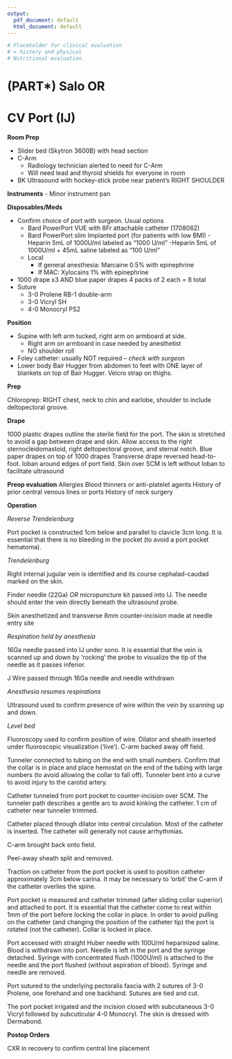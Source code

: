 ```yaml
---
output:
  pdf_document: default
  html_document: default
---
```

```r
# Placeholder for clinical evaluation
# = history and physical
# Nutritional evaluation
```

# (PART\*) Salo OR {-}

# CV Port (IJ)  {#cv_port_salo}

**Room Prep**

- Slider bed (Skytron 3600B) with head section
- C-Arm
  - Radiology technician alerted to need for C-Arm
  - Will need lead and thyroid shields for everyone in room
- BK Ultrasound with hockey-stick probe near patient’s RIGHT SHOULDER

**Instruments**
- Minor instrument pan

**Disposables/Meds**

- Confirm choice of port with surgeon. Usual options
  - Bard PowerPort VUE with 8Fr attachable catheter (1708062)
  - Bard PowerPort slim Implanted port (for patients with low BMI)
  -Heparin 5mL of 1000U/ml labeled as “1000 U/ml”
  -Heparin 5mL of 1000U/ml + 45mL  saline labeled as “100 U/ml”
  - Local
    - If general anesthesia: Marcaine 0.5% with epinephrine
    - If MAC: Xylocains 1% with epinephrine
- 1000 drape x3 AND blue paper drapes 4 packs of 2 each = 8 total
- Suture
  - 3-0 Prolene RB-1 double-arm
  - 3-0 Vicryl SH
  - 4-0 Monocryl PS2


**Position**

- Supine with left arm tucked, right arm on armboard at side.
  - Right arm on armboard in case needed by anesthetist
  - NO shoulder roll
- Foley catheter: usually NOT required – *check with surgeon*
- Lower body Bair Hugger from abdomen to feet with  ONE layer of blankets on top of Bair Hugger. Velcro strap on thighs. 

**Prep**

Chloroprep: RIGHT chest, neck to chin and earlobe, shoulder to include deltopectoral groove.

**Drape**

1000 plastic drapes outline the sterile field for the port. The skin is stretched to avoid a gap between drape and skin. Allow access to the right sternocleidomastoid, right deltopectoral groove, and sternal notch.
Blue paper drapes on top of 1000 drapes
Transverse drape reversed head-to-foot.
Ioban around edges of port field.   Skin over SCM is left without Ioban to facilitate ultrasound


**Preop evaluation**
Allergies
Blood thinners or anti-platelet agents
History of prior central venous lines or ports
History of neck surgery

**Operation**

*Reverse Trendelenburg*

Port pocket is constructed 1cm below and parallel to clavicle 3cm long. It is essential that there is no bleeding in the pocket (to avoid a port pocket hematoma).

*Trendelenburg*

Right internal jugular vein is identified and its course cephalad-caudad marked on the skin.

Finder needle (22Ga) *OR* micropuncture kit passed into IJ. The needle should enter the vein directly beneath the ultrasound probe.

Skin anesthetized and transverse 8mm counter-incision made at needle entry site

*Respiration held by anesthesia*

16Ga needle passed into IJ under sono. It is essential that the vein is scanned up and down by ‘rocking’ the probe to visualize the tip of the needle as it passes inferior.

J Wire passed through 16Ga needle and needle withdrawn

*Anesthesia resumes respirations*

Ultrasound used to confirm presence of wire within the vein by scanning up and down.

*Level bed*

Fluoroscopy used to confirm position of wire.  Dilator and sheath inserted under fluoroscopic visualization (‘live’). C-arm backed away off field.

Tunneler connected to tubing on the end with small numbers. Confirm that the collar is in place and place hemostat on the end of the tubing with large numbers (to avoid allowing the collar to fall off). Tunneler bent into a curve to avoid injury to the carotid artery.

Catheter tunneled from port pocket to counter-incision over SCM. The tunneler path describes a gentle arc to avoid kinking the catheter. 1 cm of catheter near tunneler trimmed.

Catheter placed through dilator into central circulation.  Most of the catheter is inserted.  The catheter will generally not cause arrhythmias.

C-arm brought back onto field.

Peel-away sheath split and removed.

Traction on catheter from the port pocket is used to position catheter approximately 3cm below carina.  It may be necessary to ‘orbit’ the C-arm if the catheter overlies the spine.

Port pocket is measured and catheter trimmed (after sliding collar superior) and attached to port. It is essential that the catheter come to rest within 1mm of the port before locking the collar in place. In order to avoid pulling on the catheter (and changing the position of the catheter tip) the port is rotated (not the catheter). Collar is locked in place.

Port accessed with straight Huber needle with 100U/ml heparinized saline. Blood is withdrawn into port. Needle is left in the port and the syringe detached. Syringe with concentrated flush (1000U/ml) is attached to the needle and the port flushed (without aspiration of blood). Syringe and needle are removed.

Port sutured to the underlying pectoralis fascia with 2 sutures of 3-0 Prolene, one forehand and one backhand. Sutures are tied and cut.

The port pocket irrigated and the incision closed with subcutaneous 3-0 Vicryl followed by subcuticular 4-0 Monocryl. The skin is dressed with Dermabond.

**Postop Orders**

CXR in recovery to confirm central line placement
